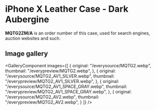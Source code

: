 
# iPhone X Leather Case - Dark Aubergine

<Callout type='info' emoji='👉🏻'>**MQTG2ZM/A** is an order number of this case, used for search engines, auction websites and such.</Callout>

## Image gallery

<GalleryComponent
    images={[
      {
        original: "/everysource/MQTG2.webp",
        thumbnail: "/everypreview/MQTG2.webp",
      },
      {
        original: "/everysource/MQTG2_AV1_SILVER.webp",
        thumbnail: "/everypreview/MQTG2_AV1_SILVER.webp",
      },
      {
        original: "/everysource/MQTG2_AV1_SPACE_GRAY.webp",
        thumbnail: "/everypreview/MQTG2_AV1_SPACE_GRAY.webp",
      },
      {
        original: "/everysource/MQTG2_AV2.webp",
        thumbnail: "/everypreview/MQTG2_AV2.webp",
      }
    ]}
  />
